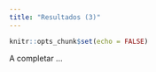 ```yaml
---
title: "Resultados (3)"
---
```


```r
knitr::opts_chunk$set(echo = FALSE)
```

A completar ...